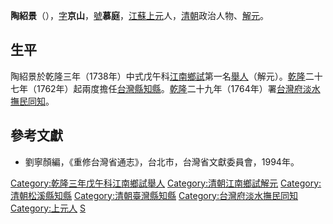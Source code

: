 '''陶紹景'''（{{bd|？||？||}}），[[表字|字]]'''京山'''，[[號|號]]'''慕庭'''，[[江蘇|江蘇]][[上元|上元]]人，[[清朝|清朝]]政治人物、[[解元|解元]]。

== 生平 ==
陶紹景於乾隆三年（1738年）中式戊午科[[江南|江南]][[鄉試|鄉試]]第一名[[舉人|舉人]]（解元）。[[乾隆|乾隆]]二十七年（1762年）起兩度擔任[[台灣縣|台灣縣]][[知縣|知縣]]。[[乾隆|乾隆]]二十九年（1764年）署[[台灣府淡水撫民同知|台灣府淡水撫民同知]]。

==參考文獻==
*劉寧顏編，《重修台灣省通志》，台北市，台灣省文獻委員會，1994年。

{{start box}}
{{s-off}}
{{succession box|談嘉脩|彭尚祁|[[建寧府|建寧府]]松溪縣[[知縣|知縣]]|[[乾隆|乾隆]]二十五－二十六年<br />（1760－1761年）}}
{{s-before|[[宋清源|宋清源]]}}
{{s-title|[[台灣府|台灣府]][[台灣縣|台灣縣]][[知縣|知縣]] |1762年上任}}
{{s-after|[[何愷|何愷]]}}
{{s-before|[[徐德峻|徐德峻]]}}
{{s-title|[[台灣府|台灣府]][[台灣縣|台灣縣]][[知縣|知縣]] |1764年上任}}
{{s-after|[[趙愛|趙愛]]}}
{{s-before|[[夏瑚|夏瑚]]}}
{{s-title|[[台灣府淡水撫民同知|台灣府淡水撫民同知]]|1764年上任}}
{{s-after|[[李俊原|李俊原]]}}
{{end box}}


[[Category:乾隆三年戊午科江南鄉試舉人|Category:乾隆三年戊午科江南鄉試舉人]]
[[Category:清朝江南鄉試解元|Category:清朝江南鄉試解元]]
[[Category:清朝松溪縣知縣|Category:清朝松溪縣知縣]]
[[Category:清朝臺灣縣知縣|Category:清朝臺灣縣知縣]]
[[Category:台灣府淡水撫民同知|Category:台灣府淡水撫民同知]]
[[Category:上元人|Category:上元人]]
[[Category:陶姓|S]]